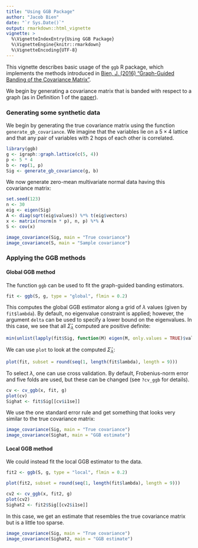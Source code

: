 ```yaml
---
title: "Using GGB Package"
author: "Jacob Bien"
date: "`r Sys.Date()`"
output: rmarkdown::html_vignette
vignette: >
  %\VignetteIndexEntry{Using GGB Package}
  %\VignetteEngine{knitr::rmarkdown}
  %\VignetteEncoding{UTF-8}
---
```


This vignette describes basic usage of the `ggb` R package, which implements the methods introduced in [Bien, J. (2016) "Graph-Guided Banding of the Covariance Matrix"](http://arxiv.org/abs/1606.00451).

We begin by generating a covariance matrix that is banded with respect to a graph (as in Definition 1 of the [paper](http://arxiv.org/abs/1606.00451)).

### Generating some synthetic data

We begin by generating the true covariance matrix using the function `generate_gb_covariance`.  We imagine that the variables lie on a $5\times 4$ lattice and that any pair of variables with 2 hops of each other is correlated.

```r
library(ggb)
g <- igraph::graph.lattice(c(5, 4))
p <- 5 * 4
b <- rep(1, p)
Sig <- generate_gb_covariance(g, b)
```

We now generate zero-mean multivariate normal data having this covariance matrix:
```r
set.seed(123)
n <- 30
eig <- eigen(Sig)
A <- diag(sqrt(eig$values)) %*% t(eig$vectors)
x <- matrix(rnorm(n * p), n, p) %*% A
S <- cov(x)
```

```r
image_covariance(Sig, main = "True covariance")
image_covariance(S, main = "Sample covariance")
```

### Applying the GGB methods

#### Global GGB method

The function `ggb` can be used to fit the graph-guided banding estimators.

```r
fit <- ggb(S, g, type = "global", flmin = 0.2)
```

This computes the global GGB estimator along a grid of $\lambda$ values (given by `fit$lambda`).  By default, no eigenvalue constraint is applied; however, the argument `delta` can be used to specify a lower bound on the eigenvalues.  In this case, we see that all $\hat\Sigma_\lambda$ computed are positive definite:
```r
min(unlist(lapply(fit$Sig, function(M) eigen(M, only.values = TRUE)$values)))
```

We can use `plot` to look at the computed $\hat\Sigma_\lambda$:

```r
plot(fit, subset = round(seq(1, length(fit$lambda), length = 9)))
```

To select $\lambda$, one can use cross validation.  By default, Frobenius-norm error and five folds are used, but these can be changed (see `?cv_ggb` for details).

```r
cv <- cv_ggb(x, fit, g)
plot(cv)
Sighat <- fit$Sig[[cv$i1se]]
```

We use the one standard error rule and get something that looks very similar to the true covariance matrix:

```r
image_covariance(Sig, main = "True covariance")
image_covariance(Sighat, main = "GGB estimate")
```

#### Local GGB method

We could instead fit the local GGB estimator to the data.

```r
fit2 <- ggb(S, g, type = "local", flmin = 0.2)
```

```r
plot(fit2, subset = round(seq(1, length(fit$lambda), length = 9)))
```

```r
cv2 <- cv_ggb(x, fit2, g)
plot(cv2)
Sighat2 <- fit2$Sig[[cv2$i1se]]
```

In this case, we get an estimate that resembles the true covariance matrix but is a little too sparse.
```r
image_covariance(Sig, main = "True covariance")
image_covariance(Sighat2, main = "GGB estimate")
```
